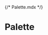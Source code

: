 {/* Palette.mdx */}


<Meta title="Themes/Default/Palette" />

# Palette

<ColorPalette>
  <ColorItem
    title="Primary"
    subtitle="theme.palette.primary"
    colors={{
      darker: defaultMuiTheme.palette.primary.darker,
      dark: defaultMuiTheme.palette.primary.dark,
      main: defaultMuiTheme.palette.primary.main,
      light: defaultMuiTheme.palette.primary.light,
      lighter: defaultMuiTheme.palette.primary.lighter,
    }}
  />
  <ColorItem
    title="Secondary"
    subtitle="theme.palette.secondary"
    colors={{
      darker: defaultMuiTheme.palette.secondary.darker,
      dark: defaultMuiTheme.palette.secondary.dark,
      main: defaultMuiTheme.palette.secondary.main,
      light: defaultMuiTheme.palette.secondary.light,
      lighter: defaultMuiTheme.palette.secondary.lighter,
    }}
  />
  <ColorItem
    title="Error"
    subtitle="theme.palette.error"
    colors={{
      dark: defaultMuiTheme.palette.error.dark,
      main: defaultMuiTheme.palette.error.main,
      light: defaultMuiTheme.palette.error.light,
    }}
  />
  <ColorItem
    title="Warning"
    subtitle="theme.palette.warning"
    colors={{
      dark: defaultMuiTheme.palette.warning.dark,
      main: defaultMuiTheme.palette.warning.main,
      light: defaultMuiTheme.palette.warning.light,
    }}
  />
  <ColorItem
    title="Info"
    subtitle="theme.palette.info"
    colors={{
      dark: defaultMuiTheme.palette.info.dark,
      main: defaultMuiTheme.palette.info.main,
      light: defaultMuiTheme.palette.info.light,
    }}
  />
  <ColorItem
    title="Success"
    subtitle="theme.palette.success"
    colors={{
      dark: defaultMuiTheme.palette.success.dark,
      main: defaultMuiTheme.palette.success.main,
      light: defaultMuiTheme.palette.success.light,
    }}
  />
  <ColorItem
    title="Common"
    subtitle="theme.palette.common"
    colors={{
      black: defaultMuiTheme.palette.common.black,
      white: defaultMuiTheme.palette.common.white,
    }}
  />
  <ColorItem
    title="Grey"
    subtitle="theme.palette.grey"
    colors={{
      darker: defaultMuiTheme.palette.grey.darker,
      dark: defaultMuiTheme.palette.grey.dark,
      main: defaultMuiTheme.palette.grey.main,
      light: defaultMuiTheme.palette.grey.light,
      lighter: defaultMuiTheme.palette.grey.lighter,
    }}
  />
  <ColorItem
    title="Text"
    subtitle="theme.palette.text"
    colors={{
      primary: defaultMuiTheme.palette.text.primary,
      secondary: defaultMuiTheme.palette.text.secondary,
      disabled: defaultMuiTheme.palette.text.disabled,
    }}
  />
  <ColorItem
    title="Divider"
    subtitle="theme.palette.divider"
    colors={{ divider: defaultMuiTheme.palette.divider }}
  />
  <ColorItem
    title="Background"
    subtitle="theme.palette.background"
    colors={{
      paper: defaultMuiTheme.palette.background.paper,
      default: defaultMuiTheme.palette.background.default,
    }}
  />
</ColorPalette>
